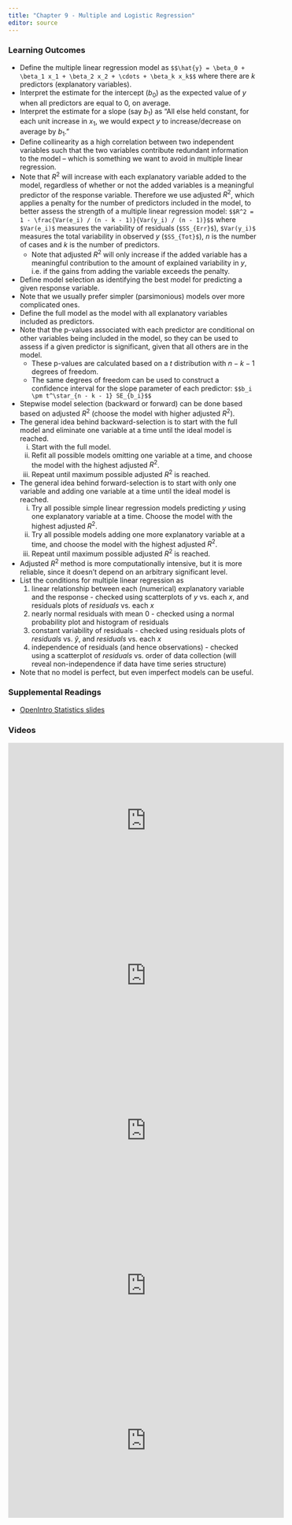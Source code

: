 ```yaml
---
title: "Chapter 9 - Multiple and Logistic Regression"
editor: source
---
```


<!-- 
See issue with underscores in MathJax equations here: https://gohugo.io/content-management/formats/#issues-with-markdown
The solution, put backticks (`) around the LaTeX equation
-->

<script type="text/x-mathjax-config">
MathJax.Hub.Config({
  tex2jax: {
    inlineMath: [['$','$'], ['\\(','\\)']],
    displayMath: [['$$','$$'], ['\[','\]']],
    processEscapes: true,
    processEnvironments: true,
    skipTags: ['script', 'noscript', 'style', 'textarea', 'pre'],
    TeX: { equationNumbers: { autoNumber: "AMS" },
         extensions: ["AMSmath.js", "AMSsymbols.js"] }
  }
});
</script>

<script type="text/javascript" async src="https://cdnjs.cloudflare.com/ajax/libs/mathjax/2.7.1/MathJax.js?config=TeX-MML-AM_CHTML">
</script>


### Learning Outcomes

* Define the multiple linear regression model as
`$$\hat{y} = \beta_0 + \beta_1 x_1 + \beta_2 x_2 + \cdots + \beta_k x_k$$`
where there are $k$ predictors (explanatory variables).
* Interpret the estimate for the intercept ($b_0$) as the expected value of $y$ when all predictors are equal to 0, on average.
* Interpret the estimate for a slope (say $b_1$) as "All else held constant, for each unit increase in $x_1$, we would expect $y$ to increase/decrease on average by $b_1$."
* Define collinearity as a high correlation between two independent variables such that the two variables contribute redundant information to the model -- which is something we want to avoid in multiple linear regression.
* Note that $R^2$ will increase with each explanatory variable added to the model, regardless of whether or not the added variables is a meaningful predictor of the response variable. Therefore we use adjusted $R^2$, which applies a penalty for the number of predictors included in the model, to better assess the strength of a multiple linear regression model:
`$$R^2 = 1 - \frac{Var(e_i) / (n - k - 1)}{Var(y_i) / (n - 1)}$$`
where `$Var(e_i)$` measures the variability of residuals (`$SS_{Err}$`), `$Var(y_i)$` measures the total variability in observed $y$ (`$SS_{Tot}$`), $n$ is the number of cases and $k$ is the number of predictors.
    * Note that adjusted $R^2$ will only increase if the added variable has a meaningful contribution to the amount of explained variability in $y$, i.e. if the gains from adding the variable exceeds the penalty.
* Define model selection as identifying the best model for predicting a given response variable. 
* Note that we usually prefer simpler (parsimonious) models over more complicated ones.
* Define the full model as the model with all explanatory variables included as predictors.
* Note that the p-values associated with each predictor are conditional on other variables being included in the model, so they can be used to assess if a given predictor is significant, given that all others are in the model.
    * These p-values are calculated based on a $t$ distribution with $n - k - 1$ degrees of freedom.
    * The same degrees of freedom can be used to construct a confidence interval for the slope parameter of each predictor:
`$$b_i \pm t^\star_{n - k - 1} SE_{b_i}$$`
* Stepwise model selection (backward or forward) can be done based based on adjusted $R^2$ (choose the model with higher adjusted $R^2$).
* The general idea behind backward-selection is to start with the full model and eliminate one variable at a time until the ideal model is reached.
	i. Start with the full model.
	ii. Refit all possible models omitting one variable at a time, and choose the model with the highest adjusted $R^2$.
	iii. Repeat until maximum possible adjusted $R^2$ is reached.
* The general idea behind forward-selection is to start with only one variable and adding one variable at a time until the ideal model is reached.
	i. Try all possible simple linear regression models predicting $y$ using one explanatory variable at a time. Choose the model with the highest adjusted $R^2$.
	ii. Try all possible models adding one more explanatory variable at a time, and choose the model with the highest adjusted $R^2$.
	iii. Repeat until maximum possible adjusted $R^2$ is reached.
* Adjusted $R^2$ method is more computationally intensive, but it is more reliable, since it doesn't depend on an arbitrary significant level.
* List the conditions for multiple linear regression as
	1. linear relationship between each (numerical) explanatory variable and the response - checked using scatterplots of $y$ vs. each $x$, and residuals plots of $residuals$ vs. each $x$
	2. nearly normal residuals with mean 0 - checked using a normal probability plot and histogram of residuals
	3. constant variability of residuals - checked using residuals plots of $residuals$ vs. $\hat{y}$, and $residuals$ vs. each $x$
	4. independence of residuals (and hence observations) - checked using a scatterplot of $residuals$ vs. order of data collection (will reveal non-independence if data have time series structure)
* Note that no model is perfect, but even imperfect models can be useful.


### Supplemental Readings

* [OpenIntro Statistics slides](https://github.com/jbryer/DATA606Fall2020/blob/master/Slides/OpenIntro/chp9.pdf)

### Videos

<iframe width="560" height="315" src="https://www.youtube.com/embed/sQpAuyfEYZg" frameborder="0" allow="accelerometer; autoplay; encrypted-media; gyroscope; picture-in-picture" allowfullscreen></iframe>

<iframe width="560" height="315" src="https://www.youtube.com/embed/VB1qSwoF-l0" frameborder="0" allow="accelerometer; autoplay; encrypted-media; gyroscope; picture-in-picture" allowfullscreen></iframe>

<iframe width="560" height="315" src="https://www.youtube.com/embed/3KSUeYMKt5A" frameborder="0" allow="accelerometer; autoplay; encrypted-media; gyroscope; picture-in-picture" allowfullscreen></iframe>

<iframe width="560" height="315" src="https://www.youtube.com/embed/uYC2eLVSpI8" frameborder="0" allow="accelerometer; autoplay; encrypted-media; gyroscope; picture-in-picture" allowfullscreen></iframe>

<iframe width="560" height="315" src="https://www.youtube.com/embed/WflqTUOvdik" frameborder="0" allow="accelerometer; autoplay; encrypted-media; gyroscope; picture-in-picture" allowfullscreen></iframe>

